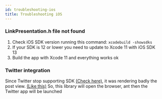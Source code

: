 ```yaml
---
id: troubleshooting-ios
title: Troubleshooting iOS
---
```


### LinkPresentation.h file not found

1. Check iOS SDK version running this command: `xcodebuild -showsdks`
2. If your SDK is 12 or lower you need to update to Xcode 11 with iOS SDK 13
3. Build the app with Xcode 11 and everything works ok

### Twitter integration
Since Twitter stop supporting SDK [(Check here)](https://blog.twitter.com/developer/en_us/topics/tools/2018/discontinuing-support-for-twitter-kit-sdk),
it was rendering badly the post view. [(Like this)](https://github.com/react-native-share/react-native-share/issues/930)
So, this library will open the browser, ant then the Twitter app will be launched